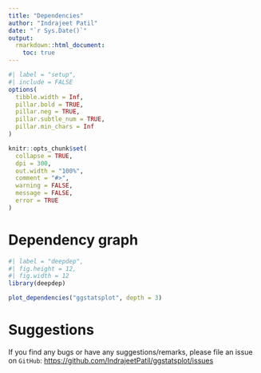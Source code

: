 ```yaml
---
title: "Dependencies"
author: "Indrajeet Patil"
date: "`r Sys.Date()`"
output:
  rmarkdown::html_document:
    toc: true
---
```


```r
#| label = "setup",
#| include = FALSE
options(
  tibble.width = Inf,
  pillar.bold = TRUE,
  pillar.neg = TRUE,
  pillar.subtle_num = TRUE,
  pillar.min_chars = Inf
)

knitr::opts_chunk$set(
  collapse = TRUE,
  dpi = 300,
  out.width = "100%",
  comment = "#>",
  warning = FALSE,
  message = FALSE,
  error = TRUE
)
```

<!-- # Recursive dependencies -->

<!-- ```{r deplist} -->
<!-- sort(tools::package_dependencies("ggstatsplot", recursive = TRUE)[[1]]) -->
<!-- ``` -->

# Dependency graph

```r
#| label = "deepdep",
#| fig.height = 12,
#| fig.width = 12
library(deepdep)

plot_dependencies("ggstatsplot", depth = 3)
```

# Suggestions

If you find any bugs or have any suggestions/remarks, please file an issue on
`GitHub`: <https://github.com/IndrajeetPatil/ggstatsplot/issues>
